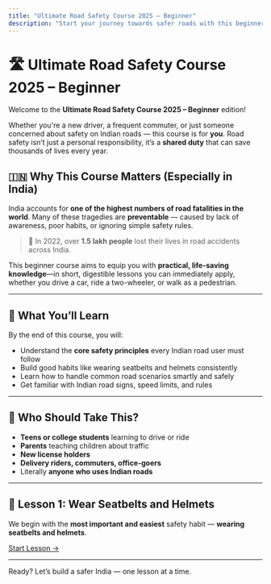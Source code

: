 ```yaml
---
title: "Ultimate Road Safety Course 2025 – Beginner"
description: "Start your journey towards safer roads with this beginner-level course designed for every Indian road user."
---
```


# 🛣️ Ultimate Road Safety Course 2025 – Beginner

Welcome to the **Ultimate Road Safety Course 2025 – Beginner** edition!

Whether you're a new driver, a frequent commuter, or just someone concerned about safety on Indian roads — this course is for **you**. Road safety isn’t just a personal responsibility, it’s a **shared duty** that can save thousands of lives every year.

## 🇮🇳 Why This Course Matters (Especially in India)

India accounts for **one of the highest numbers of road fatalities in the world**. Many of these tragedies are **preventable** — caused by lack of awareness, poor habits, or ignoring simple safety rules.

> 🚨 In 2022, over **1.5 lakh people** lost their lives in road accidents across India.

This beginner course aims to equip you with **practical, life-saving knowledge**—in short, digestible lessons you can immediately apply, whether you drive a car, ride a two-wheeler, or walk as a pedestrian.

---

## 🧭 What You’ll Learn

By the end of this course, you will:

- Understand the **core safety principles** every Indian road user must follow
- Build good habits like wearing seatbelts and helmets consistently
- Learn how to handle common road scenarios smartly and safely
- Get familiar with Indian road signs, speed limits, and rules

---

## 🎯 Who Should Take This?

- **Teens or college students** learning to drive or ride
- **Parents** teaching children about traffic
- **New license holders**
- **Delivery riders, commuters, office-goers**
- Literally **anyone who uses Indian roads**

---

## 📘 Lesson 1: **Wear Seatbelts and Helmets**

We begin with the **most important and easiest** safety habit — **wearing seatbelts and helmets**.

[Start Lesson →](/road-safety/beginner/wear-seatbelts-and-helmets)

---

Ready? Let’s build a safer India — one lesson at a time.
